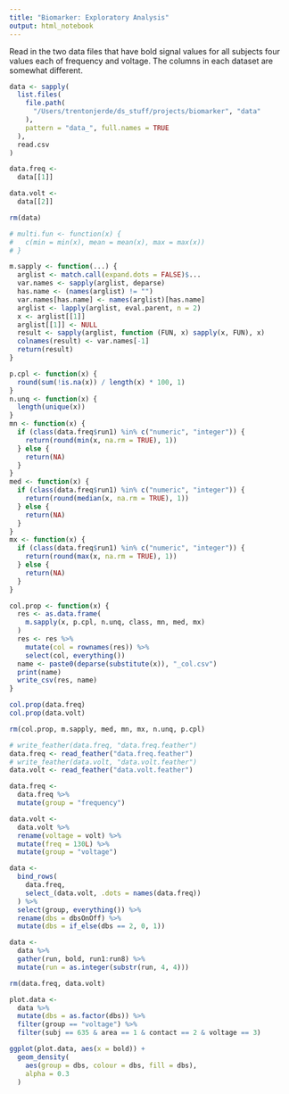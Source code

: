 ```yaml
---
title: "Biomarker: Exploratory Analysis"
output: html_notebook
---
```


Read in the two data files that have bold signal values for all subjects four values each of frequency and voltage. The columns in each dataset are somewhat different.

```r
data <- sapply(
  list.files(
    file.path(
      "/Users/trentonjerde/ds_stuff/projects/biomarker", "data"
    ), 
    pattern = "data_", full.names = TRUE
  ), 
  read.csv
)

data.freq <-
  data[[1]]

data.volt <-
  data[[2]]

rm(data)
```

```r
# multi.fun <- function(x) {
#   c(min = min(x), mean = mean(x), max = max(x))
# }

m.sapply <- function(...) {
  arglist <- match.call(expand.dots = FALSE)$...
  var.names <- sapply(arglist, deparse)
  has.name <- (names(arglist) != "")
  var.names[has.name] <- names(arglist)[has.name]
  arglist <- lapply(arglist, eval.parent, n = 2)
  x <- arglist[[1]]
  arglist[[1]] <- NULL
  result <- sapply(arglist, function (FUN, x) sapply(x, FUN), x)
  colnames(result) <- var.names[-1]
  return(result)
}

p.cpl <- function(x) {
  round(sum(!is.na(x)) / length(x) * 100, 1)
}
n.unq <- function(x) {
  length(unique(x))
}
mn <- function(x) {
  if (class(data.freq$run1) %in% c("numeric", "integer")) {
    return(round(min(x, na.rm = TRUE), 1))
  } else {
    return(NA)
  }
}
med <- function(x) {
  if (class(data.freq$run1) %in% c("numeric", "integer")) {
    return(round(median(x, na.rm = TRUE), 1))
  } else {
    return(NA)
  }
}
mx <- function(x) {
  if (class(data.freq$run1) %in% c("numeric", "integer")) {
    return(round(max(x, na.rm = TRUE), 1))
  } else {
    return(NA)
  }
}

col.prop <- function(x) {
  res <- as.data.frame(
    m.sapply(x, p.cpl, n.unq, class, mn, med, mx)
  )
  res <- res %>% 
    mutate(col = rownames(res)) %>% 
    select(col, everything())
  name <- paste0(deparse(substitute(x)), "_col.csv")
  print(name)
  write_csv(res, name)
}

col.prop(data.freq)
col.prop(data.volt)

rm(col.prop, m.sapply, med, mn, mx, n.unq, p.cpl)

# write_feather(data.freq, "data.freq.feather")
data.freq <- read_feather("data.freq.feather")
# write_feather(data.volt, "data.volt.feather")
data.volt <- read_feather("data.volt.feather")
```

```r
data.freq <-
  data.freq %>% 
  mutate(group = "frequency")

data.volt <- 
  data.volt %>% 
  rename(voltage = volt) %>% 
  mutate(freq = 130L) %>% 
  mutate(group = "voltage")

data <- 
  bind_rows(
    data.freq, 
    select_(data.volt, .dots = names(data.freq))
  ) %>% 
  select(group, everything()) %>% 
  rename(dbs = dbsOnOff) %>% 
  mutate(dbs = if_else(dbs == 2, 0, 1))

data <-
  data %>%
  gather(run, bold, run1:run8) %>% 
  mutate(run = as.integer(substr(run, 4, 4)))

rm(data.freq, data.volt)
```

```r
plot.data <- 
  data %>% 
  mutate(dbs = as.factor(dbs)) %>% 
  filter(group == "voltage") %>% 
  filter(subj == 635 & area == 1 & contact == 2 & voltage == 3)

ggplot(plot.data, aes(x = bold)) +
  geom_density(
    aes(group = dbs, colour = dbs, fill = dbs),
    alpha = 0.3
  )
```

